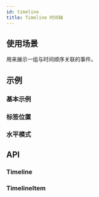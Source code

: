 ```yaml
---
id: timeline
title: Timeline 时间轴
---
```



## 使用场景

用来展示一组与时间顺序关联的事件。

## 示例

### 基本示例

<Story fn={stories.Basic} />

### 标签位置

<Story fn={stories.LabelPosition} />

### 水平模式

<Story fn={stories.Hoz} />

## API

### Timeline

<PropsTable component={Timeline} />

### TimelineItem

<PropsTable component={TimelineItem} />
